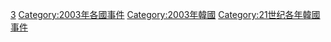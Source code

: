 {{Cat topic in year|topic=韓國事件|year=2003}}
[[Category:2000年代韓國事件|3]]
[[Category:2003年各國事件|Category:2003年各國事件]]
[[Category:2003年韓國|Category:2003年韓國]]
[[Category:21世纪各年韓國事件|Category:21世纪各年韓國事件]]
